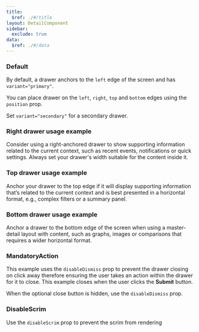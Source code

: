 ```yaml
---
title:
  $ref: ./#/title
layout: DetailComponent
sidebar:
  exclude: true
data:
  $ref: ./#/data
---
```


<LivePreviewControls>

<LivePreview componentName="drawer" exampleName="Default" >

### Default

By default, a drawer anchors to the `left` edge of the screen and has `variant="primary"`.

You can place drawer on the `left`, `right`, `top` and `bottom` edges using the `position` prop.

Set `variant="secondary"` for a secondary drawer.

</LivePreview>

<LivePreview componentName="drawer" exampleName="RightDrawer" >

### Right drawer usage example

Consider using a right-anchored drawer to show supporting information related to the current context, such as recent events, notifications or quick settings. Always set your drawer's width suitable for the content inside it.

</LivePreview>

<LivePreview componentName="drawer" exampleName="TopDrawer" >

### Top drawer usage example

Anchor your drawer to the top edge if it will display supporting information that’s related to the current context and is best presented in a horizontal format, e.g., complex filters or a summary panel.

</LivePreview>

<LivePreview componentName="drawer" exampleName="BottomDrawer" >

### Bottom drawer usage example

Anchor a drawer to the bottom edge of the screen when using a master-detail layout with content, such as graphs, images or comparisons that requires a wider horizontal format.

</LivePreview>

<LivePreview componentName="drawer" exampleName="MandatoryAction" >

### MandatoryAction

This example uses the `disableDismiss` prop to prevent the drawer closing on click away therefore ensuring the user takes an action within the drawer for it to close.
This example closes when the user clicks the **Submit** button.

When the optional close button is hidden, use the `disableDismiss` prop.

</LivePreview>

<LivePreview componentName="drawer" exampleName="DisableScrim" >

### DisableScrim

Use the `disableScrim` prop to prevent the scrim from rendering

</LivePreview>
</LivePreviewControls>
